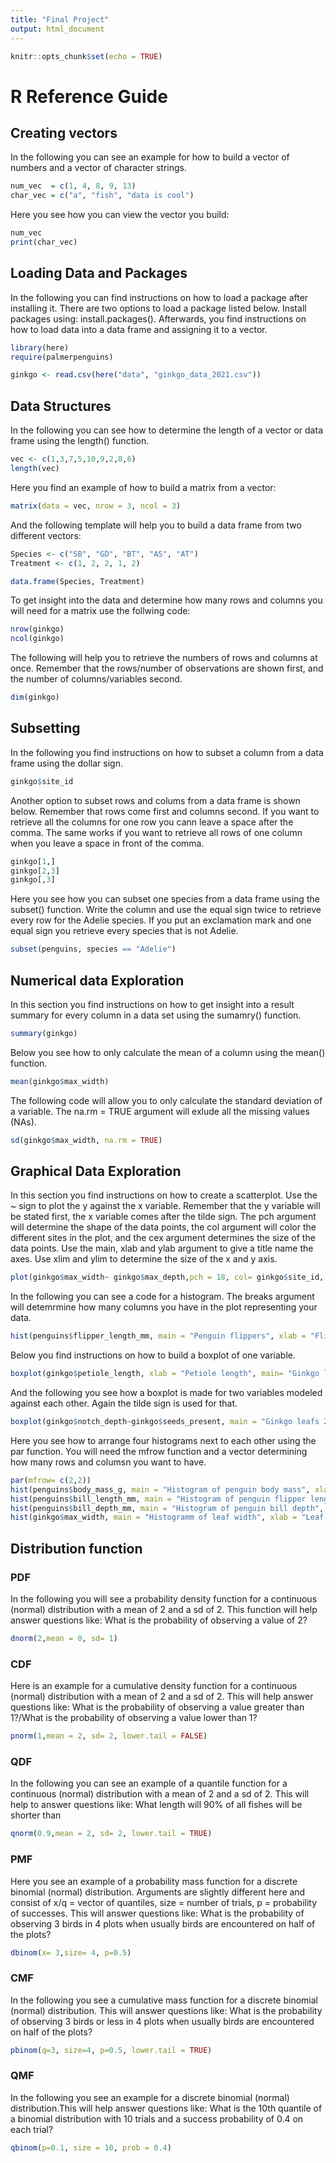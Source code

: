 ```yaml
---
title: "Final Project"
output: html_document
---
```


```r
knitr::opts_chunk$set(echo = TRUE)
```

# R Reference Guide {.tabset .tabset-pills}

## Creating vectors

In the following you can see an example for how to build a vector of numbers and a vector of character strings.
```r
num_vec  = c(1, 4, 8, 9, 13)
char_vec = c("a", "fish", "data is cool")
```

Here you see how you can view the vector you build:
```r
num_vec
print(char_vec)
```

## Loading Data and Packages
In the following you can find instructions on how to load a package after installing it. There are two options to load a package listed below. Install packages using: install.packages().
Afterwards, you find instructions on how to load data into a data frame and assigning it to a vector.
```r
library(here)
require(palmerpenguins)

ginkgo <- read.csv(here("data", "ginkgo_data_2021.csv"))
```

## Data Structures 
In the following you can see how to determine the length of a vector or data frame using the length() function. 
```r
vec <- c(1,3,7,5,10,9,2,8,6)
length(vec)
```

Here you find an example of how to build a matrix from a vector:
```r
matrix(data = vec, nrow = 3, ncol = 3)
```

And the following template will help you to build a data frame from two different vectors:
```r
Species <- c("SB", "GD", "BT", "AS", "AT")
Treatment <- c(1, 2, 2, 1, 2)

data.frame(Species, Treatment)
```

To get insight into the data and determine how many rows and columns you will need for a matrix use the follwing code:
```r
nrow(ginkgo)
ncol(ginkgo)
```

The following will help you to retrieve the numbers of rows and columns at once. Remember that the rows/number of observations are shown first, and the number of columns/variables second.
```r
dim(ginkgo)
```

## Subsetting

In the following you find instructions on how to subset a column from a data frame using the dollar sign. 
```r
ginkgo$site_id
```

Another option to subset rows and colums from a data frame is shown below. Remember that rows come first and columns second. If you want to retrieve all the columns for one row you cann leave a space after the comma. The same works if you want to retrieve all rows of one column when you leave a space in front of the comma. 
```r
ginkgo[1,]
ginkgo[2,3]
ginkgo[,3]
```

Here you see how you can subset one species from a data frame using the subset() function. Write the column and use the equal sign twice to retrieve every row for the Adelie species. If you put an exclamation mark and one equal sign you retrieve every species that is not Adelie. 
```r
subset(penguins, species == "Adelie")
```

## Numerical data Exploration 
In this section you find instructions on how to get insight into a result summary for every column in a data set using the sumamry() function.
```r
summary(ginkgo)
```

Below you see how to only calculate the mean of a column using the mean() function.
```r
mean(ginkgo$max_width)
```

The following code will allow you to only calculate the standard deviation of a variable. The na.rm = TRUE argument will exlude all the missing values (NAs). 
```r
sd(ginkgo$max_width, na.rm = TRUE)
```

## Graphical Data Exploration
In this section you find instructions on how to create a scatterplot. Use the ~ sign to plot the y against the x variable. Remember that the y variable will be stated first, the x variable comes after the tilde sign. The pch argument will determine the shape of the data points, the col argument will color the different sites in the plot, and the cex argument determines the size of the data points. Use the main, xlab and ylab argument to give a title name the axes. Use xlim and ylim to determine the size of the x and y axis.
```r
plot(ginkgo$max_width~ ginkgo$max_depth,pch = 18, col= ginkgo$site_id, cex = 1, main = "Scatterplot of ginkgo leafs", xlab = "Leaf depth", ylab = "Leaf width", xlim = NULL, ylim = NULL)
```

In the following you can see a code for a histogram. The breaks argument will detemrmine how many columns you have in the plot representing your data.
```r
hist(penguins$flipper_length_mm, main = "Penguin flippers", xlab = "Flipper length", breaks = 40)
```

Below you find instructions on how to build a boxplot of one variable.
```r
boxplot(ginkgo$petiole_length, xlab = "Petiole length", main= "Ginkgo leafs 2021") 
```

And the following you see how a boxplot is made for two variables modeled against each other. Again the tilde sign is used for that. 
```r
boxplot(ginkgo$notch_depth~ginkgo$seeds_present, main = "Ginkgo leafs 2021", xlab = "Seeds present",  ylab = "Notch depth")
```

Here you see how to arrange four histograms next to each other using the par function. You will need the mfrow function and a vector determining how many rows and columsn you want to have. 
```r
par(mfrow= c(2,2))
hist(penguins$body_mass_g, main = "Histogram of penguin body mass", xlab = "Body mass")
hist(penguins$bill_length_mm, main = "Histogram of penguin flipper length", xlab = "Flipper length")
hist(penguins$bill_depth_mm, main = "Histogram of penguin bill depth", xlab = "Bill depth")
hist(ginkgo$max_width, main = "Histogramm of leaf width", xlab = "Leaf width")
```

## Distribution function

### PDF
In the following you will see a probability density function for a continuous (normal) distribution with a mean of 2 and a sd of 2. This function will help answer questions like: What is the probability of observing a value of 2?
```r
dnorm(2,mean = 0, sd= 1)
```

### CDF
Here is an example for a cumulative density function for a continuous (normal) distribution with a mean of 2 and a sd of 2. This will help answer questions like: What is the probability of observing a value greater than 1?/What is the probability of observing a value lower than 1?
```r
pnorm(1,mean = 2, sd= 2, lower.tail = FALSE)
```

### QDF
In the following you can see an example of a quantile function for a continuous (normal) distribution with a mean of 2 and a sd of 2. This will help to answer questions like: What length will 90% of all fishes will be shorter than
```r
qnorm(0.9,mean = 2, sd= 2, lower.tail = TRUE)
```

### PMF
Here you see an example of a probability mass function for a discrete binomial (normal) distribution. Arguments are slightly different here and consist of x/q = vector of quantiles, size = number of trials, p = probability of successes. This will answer questions like:
What is the probability of observing 3 birds in 4 plots when usually birds are encountered on half of the plots?
```r
dbinom(x= 3,size= 4, p=0.5)
```

### CMF
In the following you see a cumulative mass function for a discrete binomial (normal) distribution. This will answer questions like: What is the probability of observing 3 birds or less in 4 plots when usually birds are encountered on half of the plots?
```r
pbinom(q=3, size=4, p=0.5, lower.tail = TRUE)
```

### QMF
In the following you see an example for a discrete binomial (normal) distribution.This will help answer questions like: What is the 10th quantile of a binomial distribution with 10 trials and a success probability of 0.4 on each trial?
```r
qbinom(p=0.1, size = 10, prob = 0.4)
```






